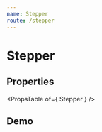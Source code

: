 ```yaml
---
name: Stepper
route: /stepper
---
```



# Stepper

## Properties
<PropsTable of={ Stepper } />

## Demo
<Playground>
    <Stepper
        active={ 2 }
        steps={ ['1', '2', '3', '4', '5'] }
    />
</Playground>
